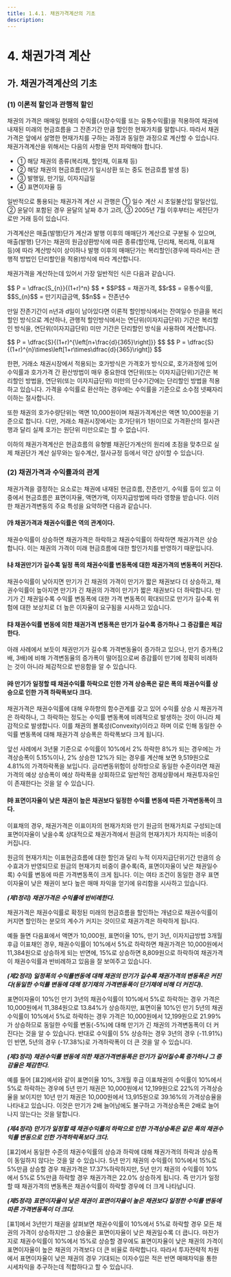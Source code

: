 ```yaml
---
title: 1.4.1. 채권가격계산의 기초
description:
---
```

# 4. 채권가격 계산

## 가. 채권가격계산의 기초

### (1) 이론적 할인과 관행적 할인

채권의 가격은 매매일 현재의 수익률(시장수익률 또는 유통수익률)을 적용하여 채권에 내재된 미래의 현금흐름을 그 잔존기간 만큼 할인한 현재가치를 말합니다. 따라서 채권가격은 앞에서 설명한 현재가치를 구하는 과정과 동일한 과정으로 계산할 수 있습니다. 채권가격계산을 위해서는 다음의 사항을 먼저 파악해야 합니다.

* ① 해당 채권의 종류(복리채, 할인채, 이표채 등)
* ② 해당 채권의 현금흐름(만기 일시상환 또는 중도 현금흐름 발생 등)
* ③ 발행일, 만기일, 이자지급일
* ④ 표면이자율 등

일반적으로 통용되는 채권가격 계산 시 관행은 ① 일수 계산 시 초일불산입 말일산입, ② 윤달이 포함된 경우 윤달의 날짜 추가 고려, ③ 2005년 7월 이후부터는 세전단가로만 거래 등이 있습니다.

가격계산은 매출(발행)단가 계산과 발행 이후의 매매단가 계산으로 구분될 수 있으며, 매출(발행) 단가는 채권의 원금상환방식에 따른 종류(할인채, 단리채, 복리채, 이표채 등)에 따라 계산방식이 상이하나 발행 이후의 매매단가는 복리할인(경우에 따라서는 관행적 방법인 단리할인을 적용)방식에 따라 계산합니다.

채권가격을 계산하는데 있어서 가장 일반적인 식은 다음과 같습니다.

<GCallout severity="success">
<GMath>
    $$ P = \dfrac{S_{n}}{(1+r)^n} $$
</GMath>
<Cmt>
* $$P$$ = 채권가격, $$r$$ = 유통수익률, $$S_{n}$$ = 만기지급금액, $$n$$ = 잔존년수
</Cmt>
</GCallout>

만일 잔존기간이 n년과 d일이 남아있다면 이론적 할인방식에서는 잔여일수 만큼을 복리할인 방식으로 계산하나, 관행적 할인방식에서는 연단위(이자지급단위) 기간은 복리할인 방식을, 연단위(이자지급단위) 미만 기간은 단리할인 방식을 사용하여 계산합니다.

<GCallout severity="success">
<GMath title="① 이론적 할인 방식">
    $$ P = \dfrac{S}{(1+r)^{\left[n+\frac{d}{365}\right]}} $$
</GMath>
<GMath title="② 관행적 할인 방식">
    $$ P = \dfrac{S}{(1+r)^{n}\times\left[1+r\times\dfrac{d}{365}\right]} $$
</GMath>
</GCallout>

한편, 거래소 채권시장에서 적용되는 호가방식은 가격호가 방식으로, 호가과정에 있어 수익률과 호가가격 간 환산방법이 매우 중요한데 연단위(또는 이자지급단위)기간은 복리할인 방법을, 연단위(또는 이자지급단위) 미만의 단수기간에는 단리할인 방법을 적용하고 있습니다. 가격을 수익률로 환산하는 경우에는 수익률을 기준으로 소수점 넷째자리 이하는 절사<GTooltipIcon desc="한국거래소 유가증권시장 업무규정 제12조 및 동 규정 시행세칙 제16조" severity="success" icon="pi pi-exclamation-circle"/>합니다.

또한 채권의 호가수량단위는 액면 10,000원<GTooltipIcon desc="한국거래소 유가증권시장 업무규정 제45조 및 동 규정 시행세칙 제65조" severity="success" icon="pi pi-exclamation-circle"/>이며 채권가격계산은 액면 10,000원을 기준으로 합니다. 다만, 거래소 채권시장에서는 호가단위가 1원이므로 가격환산의 절사관행과 달리 실제 호가는 원단위 미만으로는 할 수 없습니다.

이하의 채권가격계산은 현금흐름의 유형별 채권단가계산의 원리에 초점을 맞추므로 실제 채권단가 계산 실무와는 일수계산, 절사규정 등에서 약간 상이할 수 있습니다.

### (2) 채권가격과 수익률과의 관계

채권가격을 결정하는 요소로는 채권에 내재된 현금흐름, 잔존만기, 수익률 등이 있고 이 중에서 현금흐름은 표면이자율, 액면가액, 이자지급방법에 따라 영향을 받습니다<GTooltipIcon desc="채권가격과 이러한 요소들과의 관계에 관한 일반원리를 맬킬(B.G. Malkiel)의 채권가격정리라 함(하단의 [참 고] B.G. Malkiel의 가격정리(Bond Price Theorem) 참고)" severity="info"/>. 이러한 채권가격변동의 주요 특성을 요약하면 다음과 같습니다.

#### ㈎ 채권가격과 채권수익률은 역의 관계이다.

채권수익률이 상승하면 채권가격은 하락하고 채권수익률이 하락하면 채권가격은 상승합니다. 이는 채권의 가격이 미래 현금흐름에 대한 할인가치를 반영하기 때문입니다.

#### ㈏ 채권만기가 길수록 일정 폭의 채권수익률 변동폭에 대한 채권가격의 변동폭이 커진다.

채권수익률이 낮아지면 만기가 긴 채권의 가격이 만기가 짧은 채권보다 더 상승하고, 채권수익률이 높아지면 만기가 긴 채권의 가격이 만기가 짧은 채권보다 더 하락합니다. 만기가 긴 채권일수록 수익률 변동폭에 대한 가격 변동폭이 확대되므로 만기가 길수록 위험에 대한 보상치로 더 높은 이자율이 요구됨을 시사하고 있습니다.

<GCallout severity="warn" title="만기구조와 채권가격 변동폭">
<GCenterImg src="/bm/140_1_pic.jpg" width="400" />
</GCallout>

#### ㈐ 채권수익률 변동에 의한 채권가격 변동폭은 만기가 길수록 증가하나 그 증감률은 체감한다.

아래 사례에서 보듯이 채권만기가 길수록 가격변동율이 증가하고 있으나, 만기 증가폭(2배, 3배)에 비해 가격변동율의 증가폭이 떨어짐으로써 증감률이 만기에 정확히 비례하는 것이 아니라 체감적으로 반응함을 알 수 있습니다.

<GCallout severity="warn" title="수익률 변동에 따른 채권가격 변동">
<GCenterImg src="/bm/140_2_tab.jpg" width="400" />
</GCallout>

#### ㈑ 만기가 일정할 때 채권수익률 하락으로 인한 가격 상승폭은 같은 폭의 채권수익률 상승으로 인한 가격 하락폭보다 크다.

채권가격은 채권수익률에 대해 우하향의 함수관계를 갖고 있어 수익률 상승 시 채권가격은 하락하나, 그 하락하는 정도는 수익률 변동폭에 비례적으로 발생하는 것이 아니라 체감적으로 발생합니다. 이를 채권의 볼록성(Convexity)이라고 하며 이로 인해 동일한 수익률 변동폭에 대해 채권가격 상승폭은 하락폭보다 크게 됩니다.

앞선 사례에서 3년물 기준으로 수익률이 10%에서 2% 하락한 8%가 되는 경우에는 가격상승폭이 5.15%이나, 2% 상승한 12%가 되는 경우를 계산해 보면 9,519원으로 4.81%의 가격하락폭을 보입니다. 금리변동위험이 상하방으로 동일한 수준이라면 채권가격의 예상 상승폭이 예상 하락폭을 상회하므로 일반적인 경제상황에서 채권투자유인이 존재한다는 것을 알 수 있습니다.

<GCallout severity="warn" title="채권의 볼록성과 가격변동폭">
<GCenterImg src="/bm/140_3_pic.jpg" width="350" />
</GCallout>

#### ㈒ 표면이자율이 낮은 채권이 높은 채권보다 일정한 수익률 변동에 따른 가격변동폭이 크다.

이표채의 경우, 채권가격은 이표이자의 현재가치와 만기 원금의 현재가치로 구성되는데 표면이자율이 낮을수록 상대적으로 채권가격에서 원금의 현재가치가 차지하는 비중이 커집니다.

원금의 현재가치는 이표현금흐름에 대한 할인과 달리 누적 이자지급단위기간 만큼의 승수효과가 반영되므로 원금의 현재가치 비중이 클수록(즉, 표면이자율이 낮은 채권일수록) 수익률 변동에 따른 가격변동폭이 크게 됩니다. 이는 여타 조건이 동일한 경우 표면이자율이 낮은 채권이 보다 높은 매매 차익을 얻기에 유리함을 시사하고 있습니다.

<Accordion activeIndex={[]}>
<AccordionTab header = "[참 고] 1. B.G. Malkiel의 가격정리(Bond price Theorem)">

***(제1정리) 채권가격은 수익률에 반비례한다.***

채권가격은 채권수익률로 확정된 미래의 현금흐름을 할인하는 개념으로 채권수익률이 커지면 할인하는 분모의 계수가 커지는 것이므로 채권가격은 하락하게 됩니다.

예들 들면 다음표에서 액면가 10,000원, 표면이율 10%, 만기 3년, 이자지급방법 3개월 후급 이표채인 경우, 채권수익률이 10%에서 5%로 하락하면 채권가격은 10,000원에서 11,384원으로 상승하게 되는 반면에, 15%로 상승하면 8,809원으로 하락하여 채권가격이 채권수익률과 반비례하고 있음을 잘 보여주고 있습니다.

<GCenterImg src="/bm/140_12_tab.jpg" caption="[표 1] 채권수익률, 표면이율, 만기와 채권가격의 관계" width="500"/>

***(제2정리) 일정폭의 수익률변동에 대해 채권의 만기가 길수록 채권가격의 변동폭은 커진다(동일한 수익률 변동에 대해 장기채의 가격변동폭이 단기채에 비해 더 커진다).***

표면이자율이 10%인 만기 3년의 채권수익률이 10%에서 5%로 하락하는 경우 가격은 10,000원에서 11,384원으로 13.84%가 상승하지만, 표면이율 10%인 만기 5년의 채권 수익률이 10%에서 5%로 하락하는 경우 가격은 10,000원에서 12,199원으로 21.99%가 상승하므로 동일한 수익률 변동(-5%)에 대해 만기가 긴 채권의 가격변동폭이 더 커진다는 것을 알 수 있습니다. 반대로 수익률이 5% 상승하는 경우 3년의 경우 (-11.91%)인 반면, 5년의 경우 (-17.38%)로 가격하락폭이 더 큰 것을 알 수 있습니다. 

***(제3정리) 채권수익률 변동에 의한 채권가격변동폭은 만기가 길어질수록 증가하나 그 증감율은 체감한다.***

예를 들어 [표2]에서와 같이 표면이율 10%, 3개월 후급 이표채권의 수익률이 10%에서 5%로 하락하는 경우에 5년 만기 채권은 10,000원에서 12,199원으로 22%의 가격상승율을 보이지만 10년 만기 채권은 10,000원에서 13,915원으로 39.16%의 가격상승율을 나타내고 있습니다. 이것은 만기가 2배 늘어남에도 불구하고 가격상승폭은 2배로 늘어나지 않는다는 것을 말합니다. 

<GCenterImg src="/bm/140_13_tab.jpg" caption="[표 2] 만기 및 채권수익률 변동에 따른 채권가격 변동추이(표면이율 10%, 3개월 후급 이표채)" width="500"/>

***(제4정리) 만기가 일정할 때 채권수익률의 하락으로 인한 가격상승폭은 같은 폭의 채권수익률 변동으로 인한 가격하락폭보다 크다.***

[표2]에서 동일한 수준의 채권수익률의 상승과 하락에 대해 채권가격의 하락과 상승폭이 동일하지 않다는 것을 알 수 있습니다. 5년 만기 채권의 수익률이 10%에서 15%로 5%만큼 상승할 경우 채권가격은 17.37%하락하지만, 5년 만기 채권의 수익률이 10%에서 5%로 5%만큼 하락할 경우 채권가격은 22.0% 상승하게 됩니다. 즉 만기가 일정할 때 채권가격의 변동폭은 채권수익률이 하락할 경우에 더 크게 나타납니다.

***(제5정리) 표면이자율이 낮은 채권이 표면이자율이 높은 채권보다 일정한 수익률 변동에 따른 가격변동폭이 더 크다.***

[표1]에서 3년만기 채권을 살펴보면 채권수익률이 10%에서 5%로 하락할 경우 모든 채권의 가격이 상승하지만 그 상승율은 표면이자율이 낮은 채권일수록 더 큽니다. 마찬가지로 채권수익률이 10%에서 15%로 상승할 경우에도 표면이자율이 낮은 채권의 가격이 표면이자율이 높은 채권의 가격보다 더 큰 비율로 하락합니다. 따라서 투자전략적 차원에서 표면이자율이 낮은 채권의 경우 기대되는 이자수입은 적은 반면 매매차익을 통한 시세차익을 추구하는데 적합하다고 할 수 있습니다.

</AccordionTab>
</Accordion>

